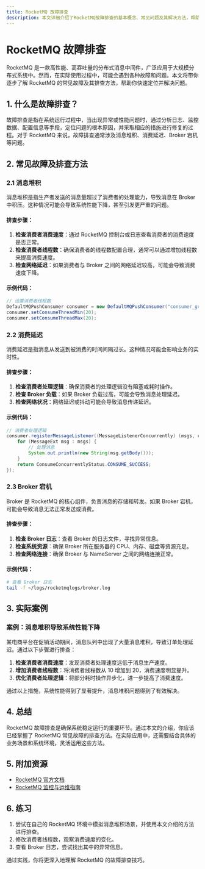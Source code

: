 ```yaml
---
title: RocketMQ 故障排查
description: 本文详细介绍了RocketMQ故障排查的基本概念、常见问题及其解决方法，帮助初学者快速掌握RocketMQ的监控与运维技巧。
---
```


# RocketMQ 故障排查

RocketMQ 是一款高性能、高吞吐量的分布式消息中间件，广泛应用于大规模分布式系统中。然而，在实际使用过程中，可能会遇到各种故障和问题。本文将带你逐步了解 RocketMQ 的常见故障及其排查方法，帮助你快速定位并解决问题。

## 1. 什么是故障排查？

故障排查是指在系统运行过程中，当出现异常或性能问题时，通过分析日志、监控数据、配置信息等手段，定位问题的根本原因，并采取相应的措施进行修复的过程。对于 RocketMQ 来说，故障排查通常涉及消息堆积、消费延迟、Broker 宕机等问题。

## 2. 常见故障及排查方法

### 2.1 消息堆积

消息堆积是指生产者发送的消息量超过了消费者的处理能力，导致消息在 Broker 中积压。这种情况可能会导致系统性能下降，甚至引发更严重的问题。

#### 排查步骤：
1. **检查消费者消费速度**：通过 RocketMQ 控制台或日志查看消费者的消费速度是否正常。
2. **检查消费者线程数**：确保消费者的线程数配置合理，通常可以通过增加线程数来提高消费速度。
3. **检查网络延迟**：如果消费者与 Broker 之间的网络延迟较高，可能会导致消费速度下降。

#### 示例代码：
```java
// 设置消费者线程数
DefaultMQPushConsumer consumer = new DefaultMQPushConsumer("consumer_group");
consumer.setConsumeThreadMin(20);
consumer.setConsumeThreadMax(20);
```

### 2.2 消费延迟

消费延迟是指消息从发送到被消费的时间间隔过长。这种情况可能会影响业务的实时性。

#### 排查步骤：
1. **检查消费者处理逻辑**：确保消费者的处理逻辑没有阻塞或耗时操作。
2. **检查 Broker 负载**：如果 Broker 负载过高，可能会导致消息处理延迟。
3. **检查网络状况**：网络延迟或抖动可能会导致消息传递延迟。

#### 示例代码：
```java
// 消费者处理逻辑
consumer.registerMessageListener((MessageListenerConcurrently) (msgs, context) -> {
    for (MessageExt msg : msgs) {
        // 处理消息
        System.out.println(new String(msg.getBody()));
    }
    return ConsumeConcurrentlyStatus.CONSUME_SUCCESS;
});
```

### 2.3 Broker 宕机

Broker 是 RocketMQ 的核心组件，负责消息的存储和转发。如果 Broker 宕机，可能会导致消息无法正常发送或消费。

#### 排查步骤：
1. **检查 Broker 日志**：查看 Broker 的日志文件，寻找异常信息。
2. **检查系统资源**：确保 Broker 所在服务器的 CPU、内存、磁盘等资源充足。
3. **检查网络连接**：确保 Broker 与 NameServer 之间的网络连接正常。

#### 示例代码：
```bash
# 查看 Broker 日志
tail -f ~/logs/rocketmqlogs/broker.log
```

## 3. 实际案例

### 案例：消息堆积导致系统性能下降

某电商平台在促销活动期间，消息队列中出现了大量消息堆积，导致订单处理延迟。通过以下步骤进行排查：

1. **检查消费者消费速度**：发现消费者处理速度远低于消息生产速度。
2. **增加消费者线程数**：将消费者线程数从 10 增加到 20，消费速度明显提升。
3. **优化消费者处理逻辑**：将部分耗时操作异步化，进一步提高了消费速度。

通过以上措施，系统性能得到了显著提升，消息堆积问题得到了有效解决。

## 4. 总结

RocketMQ 故障排查是确保系统稳定运行的重要环节。通过本文的介绍，你应该已经掌握了 RocketMQ 常见故障的排查方法。在实际应用中，还需要结合具体的业务场景和系统环境，灵活运用这些方法。

## 5. 附加资源

- [RocketMQ 官方文档](https://rocketmq.apache.org/docs/)
- [RocketMQ 监控与运维指南](https://rocketmq.apache.org/docs/monitoring-guide/)

## 6. 练习

1. 尝试在自己的 RocketMQ 环境中模拟消息堆积场景，并使用本文介绍的方法进行排查。
2. 修改消费者线程数，观察消费速度的变化。
3. 查看 Broker 日志，尝试找出其中的异常信息。

通过实践，你将更深入地理解 RocketMQ 的故障排查技巧。